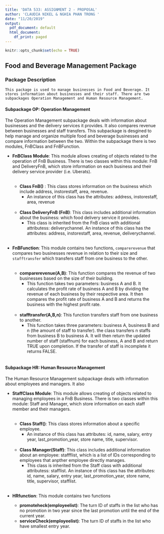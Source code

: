 ```yaml
---
title: 'DATA 533: ASSIGNMENT 2 - PROPOSAL'
author: 'CLAUDIA NIKEL & NGHIA PHAN TRONG '
date: "11/20/2019"
output:
  pdf_document: default
  html_document:
    df_print: paged
---
```


```r
knitr::opts_chunk$set(echo = TRUE)
```

## Food and Beverage Management Package 

### Package Description

    This package is used to manage businesses in Food and Beverage. It stores information about businesses and their staff. There are two subpackages Operation Management and Human Resource Management. 
  
#### Subpackage OP: Operation Management   
The Operation Management subpackage deals with information about businesses and the delivery services it provides. It also compares revenue between businesses and staff transfers. This subpackage is desgined to help manage and organize multiple food and beverage businesses and compare information between the two. Within the subpackage there is two modules, FnBClass and FnBFunction. <br/>

* **FnBClass Module**: This module allows creating of objects related to the operation of FnB Business. There is two classes within this module: FnB and DeliveryFnB, which store information on each business and their delivery service provider (i.e. Uberats). <br/> <br/>

  - **Class FnB()** : This class stores information on the business which include address, instorestaff, area, revenue. 
      * An instance of this class has the attributes: address, instorestaff, area, revenue <br/><br/>
      
  - **Class DeliveryFnB (FnB)**: This class includes additional information about the business: which food delivery service it provides. 
      * This class is inherited from the FnB class with additional attributess: deliverychannel. An instance of this class has the attributes: address, instorestaff, area, revenue, deliverychannel. <br/> <br/>
  
* **FnBFunction**: This module contains two functions, <code>comparerevenue</code> that compares two businesses revenue in relation to their size and <code>stafftransfer</code> which transfers staff from one business to the other. <br/> <br/>

  - **comparerevenue(A,B)**: This function compares the revenue of two businesses based on the size of their building. 
      * This function takes two parameters: business A and B. It calculates the profit rate of business A and B by dividing the revenue of each business by their respective area. It then compares the profit rate of business A and B and returns the business with the highest profit rate. <br/><br/>
      
  - **stafftransfer(A,B,n)**: This function transfers staff from one business to another. 
      * This function takes three parameters: business A, business B and n (the amount of staff to transfer). the class transfers n staffs from business B to business A. It will then return the updated number of staff (staffnum) for each business, A and B and return TRUE upon completion. If the transfer of staff is incomplete it returns FALSE.  <br/><br/> 
    
    

#### Subpackage HR: Human Resource Management
The Human Resource Management subpackage deals with information about employees and managers. It also 


* **StaffClass Module**: This module allows creating of objects related to managing employees in a FnB Business. There is two classes within this module: Staff and Manager, which store information on each staff member and their managers. <br/> <br/>

  - **Class Staff()**: This class stores information about a specific employee.
      * An instance of this class has attributes: id, name, salary, entry year, last_promotion_year, store name, title, supervisor. <br/><br/>
      
  - **Class Manager(Staff)**: This class includes additional information about an employee: staffflist, which is a list of IDs corresponding to employees that anpther employee directly manages. 
      * This class is inherited from the Staff class with additional attributess: stafflist. An instance of this class has the attributes: id, name, salary, entry year, last_promotion_year, store name, title, supervisor, stafflist. <br/><br/>
    
* **HRfunction**: This module contains two functions

  - **promoteheck(employeelist)**: The turn ID of staffs in the list who has no promotion in two year since the last promotion until the end of the current year.
  - **serviceCheck(employeelist)**: The turn ID of staffs in the list who have  smallest entry year.
  
     

